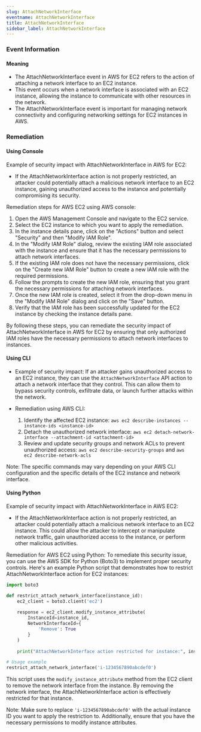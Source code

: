 ```yaml
--- 
slug: AttachNetworkInterface
eventname: AttachNetworkInterface
title: AttachNetworkInterface
sidebar_label: AttachNetworkInterface
---
```

                       
### Event Information

#### Meaning

- The AttachNetworkInterface event in AWS for EC2 refers to the action of attaching a network interface to an EC2 instance.
- This event occurs when a network interface is associated with an EC2 instance, allowing the instance to communicate with other resources in the network.
- The AttachNetworkInterface event is important for managing network connectivity and configuring networking settings for EC2 instances in AWS.

### Remediation

#### Using Console

Example of security impact with AttachNetworkInterface in AWS for EC2:
- If the AttachNetworkInterface action is not properly restricted, an attacker could potentially attach a malicious network interface to an EC2 instance, gaining unauthorized access to the instance and potentially compromising its security.

Remediation steps for AWS EC2 using AWS console:
1. Open the AWS Management Console and navigate to the EC2 service.
2. Select the EC2 instance to which you want to apply the remediation.
3. In the instance details pane, click on the "Actions" button and select "Security" and then "Modify IAM Role".
4. In the "Modify IAM Role" dialog, review the existing IAM role associated with the instance and ensure that it has the necessary permissions to attach network interfaces.
5. If the existing IAM role does not have the necessary permissions, click on the "Create new IAM Role" button to create a new IAM role with the required permissions.
6. Follow the prompts to create the new IAM role, ensuring that you grant the necessary permissions for attaching network interfaces.
7. Once the new IAM role is created, select it from the drop-down menu in the "Modify IAM Role" dialog and click on the "Save" button.
8. Verify that the IAM role has been successfully updated for the EC2 instance by checking the instance details pane.

By following these steps, you can remediate the security impact of AttachNetworkInterface in AWS for EC2 by ensuring that only authorized IAM roles have the necessary permissions to attach network interfaces to instances.

#### Using CLI

- Example of security impact: If an attacker gains unauthorized access to an EC2 instance, they can use the `AttachNetworkInterface` API action to attach a network interface that they control. This can allow them to bypass security controls, exfiltrate data, or launch further attacks within the network.

- Remediation using AWS CLI:
  1. Identify the affected EC2 instance: `aws ec2 describe-instances --instance-ids <instance-id>`
  2. Detach the unauthorized network interface: `aws ec2 detach-network-interface --attachment-id <attachment-id>`
  3. Review and update security groups and network ACLs to prevent unauthorized access: `aws ec2 describe-security-groups` and `aws ec2 describe-network-acls`

Note: The specific commands may vary depending on your AWS CLI configuration and the specific details of the EC2 instance and network interface.

#### Using Python

Example of security impact with AttachNetworkInterface in AWS EC2:
- If the AttachNetworkInterface action is not properly restricted, an attacker could potentially attach a malicious network interface to an EC2 instance. This could allow the attacker to intercept or manipulate network traffic, gain unauthorized access to the instance, or perform other malicious activities.

Remediation for AWS EC2 using Python:
To remediate this security issue, you can use the AWS SDK for Python (Boto3) to implement proper security controls. Here's an example Python script that demonstrates how to restrict AttachNetworkInterface action for EC2 instances:

```python
import boto3

def restrict_attach_network_interface(instance_id):
    ec2_client = boto3.client('ec2')
    
    response = ec2_client.modify_instance_attribute(
        InstanceId=instance_id,
        NetworkInterfaceId={
            'Remove': True
        }
    )
    
    print("AttachNetworkInterface action restricted for instance:", instance_id)

# Usage example
restrict_attach_network_interface('i-1234567890abcdef0')
```

This script uses the `modify_instance_attribute` method from the EC2 client to remove the network interface from the instance. By removing the network interface, the AttachNetworkInterface action is effectively restricted for that instance.

Note: Make sure to replace `'i-1234567890abcdef0'` with the actual instance ID you want to apply the restriction to. Additionally, ensure that you have the necessary permissions to modify instance attributes.


 